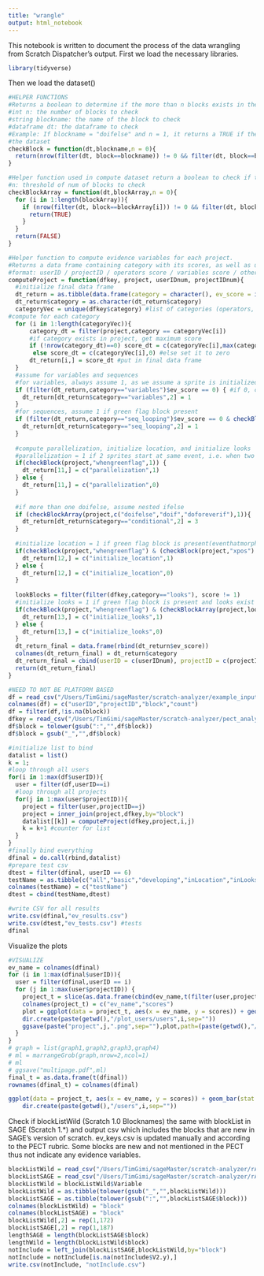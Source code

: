 ```yaml
---
title: "wrangle"
output: html_notebook
---
```


This notebook is written to document the process of the data wrangling from Scratch Dispatcher's output.
First we load the necessary libraries. 
```r
library(tidyverse)
```

Then we load the dataset()
```r

#HELPER FUNCTIONS
#Returns a boolean to determine if the more than n blocks exists in the data set
#int n: the number of blocks to check
#string blockname: the name of the block to check
#dataframe dt: the dataframe to check
#Example: If blockname = "doifelse" and n = 1, it returns a TRUE if there exists more than 1 doifelse blocks in 
#the dataset
checkBlock = function(dt,blockname,n = 0){
  return(nrow(filter(dt, block==blockname)) != 0 && filter(dt, block==blockname)$count > n)
}

#Helper function used in compute dataset return a boolean to check if the characters in the block array #exists in the data set
#n: threshold of num of blocks to check
checkBlockArray = function(dt,blockArray,n = 0){
  for (i in 1:length(blockArray)){
    if (nrow(filter(dt, block==blockArray[i])) != 0 && filter(dt, block==blockArray[i])$count > n){
      return(TRUE)
    }
  }
  return(FALSE)
}

#Helper function to compute evidence variables for each project. 
#Returns a data frame containing category with its scores, as well as userID and projectID 
#format: userID / projectID / operators score / variables score / other categories...
computeProject = function(dfkey, project, userIDnum, projectIDnum){
  #initialize final data frame
  dt_return = as.tibble(data.frame(category = character(), ev_score = integer()))
  dt_return$category = as.character(dt_return$category)
  categoryVec = unique(dfkey$category) #list of categories (operators, etc.)
#compute for each category 
  for (i in 1:length(categoryVec)){
      category_dt = filter(project,category == categoryVec[i]) 
      #if category exists in project, get maximum score
      if (!nrow(category_dt)==0) score_dt = c(categoryVec[i],max(category_dt$score)) 
       else score_dt = c(categoryVec[i],0) #else set it to zero
      dt_return[i,] = score_dt #put in final data frame
  }
  #assume for variables and sequences
  #for variables, always assume 1, as we assume a sprite is initialized in every project
  if (filter(dt_return,category=="variables")$ev_score == 0) { #if 0, change to 1
    dt_return[dt_return$category=="variables",2] = 1
  }
  #for sequences, assume 1 if green flag block present
  if (filter(dt_return,category=="seq_looping")$ev_score == 0 & checkBlock(project,"whengreenflag")) {
    dt_return[dt_return$category=="seq_looping",2] = 1
  }
  
  #compute parallelization, initialize location, and initialize looks
  #parallelization = 1 if 2 sprites start at same event, i.e. when two green flag blocks are present
  if(checkBlock(project,"whengreenflag",1)) {
    dt_return[11,] = c("parallelization",1)
  } else {
    dt_return[11,] = c("parallelization",0)
  }
  
  #if more than one doifelse, assume nested ifelse 
  if (checkBlockArray(project,c("doifelse","doif","doforeverif"),1)){
    dt_return[dt_return$category=="conditional",2] = 3
  }
  
  #initialize location = 1 if green flag block is present(eventhatmorphstartclicked) and setxpos and setypos also exists
  if(checkBlock(project,"whengreenflag") & (checkBlock(project,"xpos") |checkBlock(project,"ypos"))) {
    dt_return[12,] = c("initialize_location",1)
  } else {
    dt_return[12,] = c("initialize_location",0)
  }
  
  lookBlocks = filter(filter(dfkey,category=="looks"), score != 1)
  #initialize looks = 1 if green flag block is present and looks exist (except say and think)
  if(checkBlock(project,"whengreenflag") & (checkBlockArray(project,lookBlocks$block)))   {
    dt_return[13,] = c("initialize_looks",1)
  } else {
    dt_return[13,] = c("initialize_looks",0)
  }
  dt_return_final = data.frame(rbind(dt_return$ev_score))
  colnames(dt_return_final) = dt_return$category
  dt_return_final = cbind(userID = c(userIDnum), projectID = c(projectIDnum),dt_return_final)
  return(dt_return_final)
}

#NEED TO NOT BE PLATFORM BASED
df = read_csv("/Users/TimGimi/sageMaster/scratch-analyzer/example_input_output/Output/RegularOutput/dispatched/dispatch_perProject.csv")
colnames(df) = c("userID","projectID","block","count")
df = filter(df,!is.na(block))
dfkey = read_csv("/Users/TimGimi/sageMaster/scratch-analyzer/pect_analysis/ev_keys.csv")[,-1]
df$block = tolower(gsub(":","",df$block))
df$block = gsub("_","",df$block)

#initialize list to bind
datalist = list()
k = 1;
#loop through all users
for(i in 1:max(df$userID)){
  user = filter(df,userID==i)
  #loop through all projects
  for(j in 1:max(user$projectID)){
    project = filter(user,projectID==j)
    project = inner_join(project,dfkey,by="block")
    datalist[[k]] = computeProject(dfkey,project,i,j)
    k = k+1 #counter for list
  }
}
#finally bind everything
dfinal = do.call(rbind,datalist)
#prepare test csv
dtest = filter(dfinal, userID == 6)
testName = as.tibble(c("all","basic","developing","inLocation","inLooks","none","parallelmany","parallelOne","proficient"))
colnames(testName) = c("testName")
dtest = cbind(testName,dtest)

#write CSV for all results
write.csv(dfinal,"ev_results.csv")
write.csv(dtest,"ev_tests.csv") #tests
dfinal
```

Visualize the plots
```r
#VISUALIZE
ev_name = colnames(dfinal)
for (i in 1:max(dfinal$userID)){
  user = filter(dfinal,userID == i)
  for (j in 1:max(user$projectID)) {
    project_t = slice(as.data.frame(cbind(ev_name,t(filter(user,projectID==j)))),3:15)
    colnames(project_t) = c("ev_name","scores")
    plot = ggplot(data = project_t, aes(x = ev_name, y = scores)) + geom_bar(stat = "identity",colour = "black", fill = "orange", width = 0.7) + xlab("Evidence Variables") + ylab("Scores") + ggtitle(paste("Project ",j," Evidence Variable Scores",sep ='')) + guides(fill=FALSE) + theme(axis.text.x = element_text(angle = 30, hjust = 1))
    dir.create(paste(getwd(),"/plot_users/users",i,sep=""))
    ggsave(paste("project",j,".png",sep=""),plot,path=(paste(getwd(),"/plot_users/users",i,sep="")))
  }
}
# graph = list(graph1,graph2,graph3,graph4)
# ml = marrangeGrob(graph,nrow=2,ncol=1)
# ml
# ggsave("multipage.pdf",ml)
final_t = as.data.frame(t(dfinal))
rownames(dfinal_t) = colnames(dfinal) 

ggplot(data = project_t, aes(x = ev_name, y = scores)) + geom_bar(stat = "identity",colour = "black", fill = "orange", width = 0.7) + xlab("Evidence Variables") + ylab("Scores") + ggtitle(paste("Project ",j," Evidence Variable Scores",sep ='')) + guides(fill=FALSE) + theme(axis.text.x = element_text(angle = 30, hjust = 1))
    dir.create(paste(getwd(),"/users",i,sep=""))
```

Check if blockListWild (Scratch 1.0 Blocknames) the same with blockList in SAGE (Scratch 1.*) and output csv which includes the blocks that are new in SAGE's version of scratch.
ev_keys.csv is updated manually and according to the PECT rubric. Some blocks are new and not mentioned in the PECT thus not indicate any evidence variables.
```r
blockListWild = read_csv("/Users/TimGimi/sageMaster/scratch-analyzer/rAnalysis/blockListWild.csv")
blockListSAGE = read_csv("/Users/TimGimi/sageMaster/scratch-analyzer/rAnalysis/blockListSAGE.csv")
blockListWild = blockListWild$Variable
blockListWild = as.tibble(tolower(gsub("_","",blockListWild)))
blockListSAGE = as.tibble(tolower(gsub(":","",blockListSAGE$block)))
colnames(blockListWild) = "block"
colnames(blockListSAGE) = "block"
blockListWild[,2] = rep(1,172)
blockListSAGE[,2] = rep(1,187)
lengthSAGE = length(blockListSAGE$block)
lengthWild = length(blockListWild$block)
notInclude = left_join(blockListSAGE,blockListWild,by="block")
notInclude = notInclude[is.na(notInclude$V2.y),]
write.csv(notInclude, "notInclude.csv")
```

